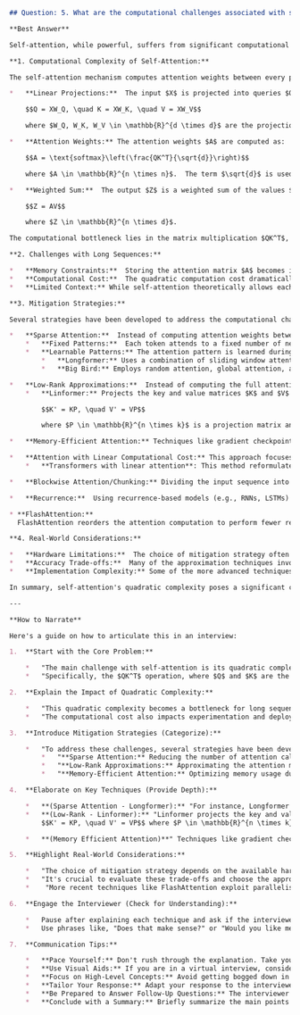 ```markdown
## Question: 5. What are the computational challenges associated with self-attention, particularly as sequence length increases, and what strategies might you employ to mitigate these issues?

**Best Answer**

Self-attention, while powerful, suffers from significant computational challenges as the sequence length increases. The core issue stems from its quadratic complexity, making it computationally expensive and memory-intensive for long sequences. Let's delve into the challenges and mitigation strategies:

**1. Computational Complexity of Self-Attention:**

The self-attention mechanism computes attention weights between every pair of tokens in a sequence. Given an input sequence $X \in \mathbb{R}^{n \times d}$, where $n$ is the sequence length and $d$ is the embedding dimension, self-attention involves the following steps:

*   **Linear Projections:**  The input $X$ is projected into queries $Q$, keys $K$, and values $V$ using learned linear transformations:

    $$Q = XW_Q, \quad K = XW_K, \quad V = XW_V$$

    where $W_Q, W_K, W_V \in \mathbb{R}^{d \times d}$ are the projection matrices.

*   **Attention Weights:** The attention weights $A$ are computed as:

    $$A = \text{softmax}\left(\frac{QK^T}{\sqrt{d}}\right)$$

    where $A \in \mathbb{R}^{n \times n}$.  The term $\sqrt{d}$ is used to scale the dot products, preventing them from becoming too large and pushing the softmax function into a region where gradients are very small.

*   **Weighted Sum:**  The output $Z$ is a weighted sum of the values $V$ using the attention weights $A$:

    $$Z = AV$$

    where $Z \in \mathbb{R}^{n \times d}$.

The computational bottleneck lies in the matrix multiplication $QK^T$, which has a complexity of $O(n^2d)$.  This quadratic complexity with respect to sequence length $n$ makes self-attention impractical for very long sequences.  The memory requirement is also $O(n^2)$, due to the attention matrix $A$.

**2. Challenges with Long Sequences:**

*   **Memory Constraints:**  Storing the attention matrix $A$ becomes infeasible for long sequences, leading to out-of-memory errors, especially when training large models with significant batch sizes.
*   **Computational Cost:**  The quadratic computation cost dramatically slows down training and inference, making experimentation and deployment challenging.
*   **Limited Context:** While self-attention theoretically allows each token to attend to all other tokens, in practice, the model might struggle to capture dependencies between distant tokens due to vanishing gradients or limitations in representational capacity.

**3. Mitigation Strategies:**

Several strategies have been developed to address the computational challenges of self-attention for long sequences:

*   **Sparse Attention:**  Instead of computing attention weights between all pairs of tokens, sparse attention mechanisms restrict attention to a subset of tokens.  This can be achieved through various patterns:
    *   **Fixed Patterns:**  Each token attends to a fixed number of neighboring tokens.  This reduces the complexity to $O(n)$.
    *   **Learnable Patterns:** The attention pattern is learned during training.  Examples include:
        *   **Longformer:** Uses a combination of sliding window attention, dilated sliding window attention, and global attention for specific tokens.  It achieves $O(n)$ complexity.
        *   **Big Bird:** Employs random attention, global attention, and window attention to approximate full attention.

*   **Low-Rank Approximations:**  Instead of computing the full attention matrix $A$, we can approximate it using low-rank matrices. This technique reduces the computational complexity.
    *   **Linformer:** Projects the key and value matrices $K$ and $V$ to a lower-dimensional space using linear projections.  This reduces the complexity to $O(nd)$. Specifically:

        $$K' = KP, \quad V' = VP$$

        where $P \in \mathbb{R}^{n \times k}$ is a projection matrix and $k << n$. The attention is then computed using $Q$, $K'$, and $V'$.

*   **Memory-Efficient Attention:** Techniques like gradient checkpointing and operator fusion can reduce the memory footprint of self-attention without sacrificing accuracy. The idea is to recompute activations during the backward pass, trading computation for memory. This is used to train models with very long sequences.

*   **Attention with Linear Computational Cost:** This approach focuses on approximating the attention mechanism with linear complexity by refactoring the softmax operation and using kernel methods.
    *   **Transformers with linear attention**: This method reformulates the attention matrix as a product of row-wise kernel functions, resulting in a linear complexity with sequence length.

*   **Blockwise Attention/Chunking:** Dividing the input sequence into smaller blocks and applying self-attention within each block, with some form of cross-block attention, can reduce the quadratic cost.

*   **Recurrence:**  Using recurrence-based models (e.g., RNNs, LSTMs) or state-space models that have linear complexity in sequence length can be an alternative, though they often lack the parallelization capabilities of Transformers.

* **FlashAttention:**
  FlashAttention reorders the attention computation to perform fewer reads/writes to slower memory, reducing the overall runtime. It exploits the parallelism of modern GPUs and reduces the memory footprint by avoiding storing the intermediate attention matrix.

**4. Real-World Considerations:**

*   **Hardware Limitations:**  The choice of mitigation strategy often depends on the available hardware resources (e.g., GPU memory).
*   **Accuracy Trade-offs:**  Many of the approximation techniques involve trade-offs between computational efficiency and accuracy. It is important to evaluate the impact of these trade-offs on the performance of the model.
*   **Implementation Complexity:** Some of the more advanced techniques can be complex to implement and require careful tuning.

In summary, self-attention's quadratic complexity poses a significant challenge for long sequences. Strategies like sparse attention, low-rank approximations, and memory-efficient techniques are essential to scale self-attention to handle such sequences effectively, balancing computational cost and model accuracy.

---

**How to Narrate**

Here's a guide on how to articulate this in an interview:

1.  **Start with the Core Problem:**

    *   "The main challenge with self-attention is its quadratic complexity with respect to the sequence length. This means that the computational cost and memory requirements grow quadratically as the sequence gets longer."
    *   "Specifically, the $QK^T$ operation, where $Q$ and $K$ are the query and key matrices, has a complexity of $O(n^2d)$, where $n$ is the sequence length and $d$ is the embedding dimension."

2.  **Explain the Impact of Quadratic Complexity:**

    *   "This quadratic complexity becomes a bottleneck for long sequences, leading to memory constraints and slow training times. Storing the attention matrix $A$, which is $n \times n$, can quickly exhaust GPU memory."
    *   "The computational cost also impacts experimentation and deployment, making it difficult to iterate on models or use them in real-time applications."

3.  **Introduce Mitigation Strategies (Categorize):**

    *   "To address these challenges, several strategies have been developed. These can broadly be categorized into:"
        *   "**Sparse Attention:** Reducing the number of attention calculations."
        *   "**Low-Rank Approximations:** Approximating the attention matrix with lower-rank representations."
        *   "**Memory-Efficient Attention:** Optimizing memory usage during training."

4.  **Elaborate on Key Techniques (Provide Depth):**

    *   **(Sparse Attention - Longformer):** "For instance, Longformer uses a combination of sliding window attention and global attention to reduce the complexity to linear. It's particularly useful for tasks where local context is important, but some tokens need to attend globally."
    *   **(Low-Rank - Linformer):** "Linformer projects the key and value matrices to a lower-dimensional space, effectively reducing the complexity. The projection matrices are learned during training." If the interviewer is interested, you can explain the equations. "Specifically:
        $$K' = KP, \quad V' = VP$$ where $P \in \mathbb{R}^{n \times k}$ is a projection matrix and $k << n$."

    *   **(Memory Efficient Attention)**" Techniques like gradient checkpointing reduces the memory footprint of self-attention."

5.  **Highlight Real-World Considerations:**

    *   "The choice of mitigation strategy depends on the available hardware resources and the specific task. There are often trade-offs between computational efficiency and accuracy."
    *   "It's crucial to evaluate these trade-offs and choose the approach that provides the best balance for the application."
    *    "More recent techniques like FlashAttention exploit parallelism in modern GPUs and greatly reduce memory access. This is usually the best approach when hardware allows."

6.  **Engage the Interviewer (Check for Understanding):**

    *   Pause after explaining each technique and ask if the interviewer has any questions.
    *   Use phrases like, "Does that make sense?" or "Would you like me to elaborate on any of these techniques?"

7.  **Communication Tips:**

    *   **Pace Yourself:** Don't rush through the explanation. Take your time to explain the concepts clearly and concisely.
    *   **Use Visual Aids:** If you are in a virtual interview, consider using a whiteboard or screen sharing to illustrate the concepts or equations.
    *   **Focus on High-Level Concepts:** Avoid getting bogged down in unnecessary details. Focus on explaining the core ideas and the trade-offs involved.
    *   **Tailor Your Response:** Adapt your response to the interviewer's level of understanding. If they seem unfamiliar with a particular concept, provide a brief explanation before diving into the details.
    *   **Be Prepared to Answer Follow-Up Questions:** The interviewer will likely have follow-up questions about the different mitigation strategies or their implementation details. Be prepared to answer these questions confidently and accurately.
    *   **Conclude with a Summary:** Briefly summarize the main points of your response. For example, "In summary, self-attention's quadratic complexity poses a significant challenge for long sequences, and strategies like sparse attention and low-rank approximations are essential to address this challenge."
```